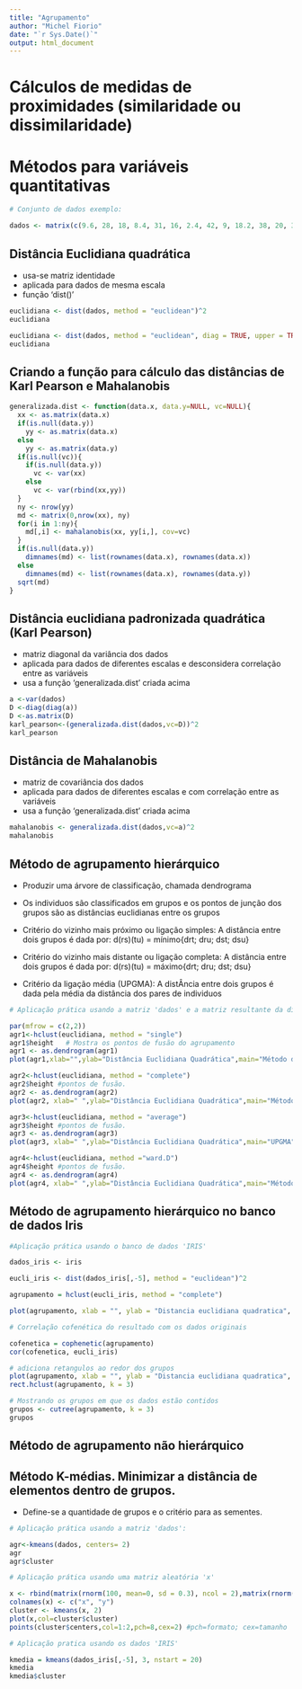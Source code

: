 ---
title: "Agrupamento"
author: "Michel Fiorio"
date: "`r Sys.Date()`"
output: html_document
---

# Cálculos de medidas de proximidades (similaridade ou dissimilaridade)

# Métodos para variáveis quantitativas

```{r}
# Conjunto de dados exemplo:

dados <- matrix(c(9.6, 28, 18, 8.4, 31, 16, 2.4, 42, 9, 18.2, 38, 20, 3.9, 25, 12), 5, 3, TRUE)
```

## Distância Euclidiana quadrática

-   usa-se matriz identidade
-   aplicada para dados de mesma escala
-   função 'dist()'

```{r}
euclidiana <- dist(dados, method = "euclidean")^2
euclidiana
```

```{r}
euclidiana <- dist(dados, method = "euclidean", diag = TRUE, upper = TRUE)^2
euclidiana
```

## Criando a função para cálculo das distâncias de Karl Pearson e Mahalanobis

```{r}

generalizada.dist <- function(data.x, data.y=NULL, vc=NULL){
  xx <- as.matrix(data.x)
  if(is.null(data.y))
    yy <- as.matrix(data.x)
  else
    yy <- as.matrix(data.y)
  if(is.null(vc)){
    if(is.null(data.y))
      vc <- var(xx)
    else
      vc <- var(rbind(xx,yy))
  }
  ny <- nrow(yy)
  md <- matrix(0,nrow(xx), ny)
  for(i in 1:ny){
    md[,i] <- mahalanobis(xx, yy[i,], cov=vc)
  }
  if(is.null(data.y))
    dimnames(md) <- list(rownames(data.x), rownames(data.x))
  else
    dimnames(md) <- list(rownames(data.x), rownames(data.y))
  sqrt(md)
}

```

## Distância euclidiana padronizada quadrática (Karl Pearson)

-   matriz diagonal da variância dos dados
-   aplicada para dados de diferentes escalas e desconsidera correlação entre as variáveis
-   usa a função 'generalizada.dist' criada acima

```{r}
a <-var(dados)
D <-diag(diag(a))
D <-as.matrix(D)
karl_pearson<-(generalizada.dist(dados,vc=D))^2
karl_pearson
```

## Distância de Mahalanobis

-   matriz de covariância dos dados
-   aplicada para dados de diferentes escalas e com correlação entre as variáveis
-   usa a função 'generalizada.dist' criada acima

```{r}
mahalanobis <- generalizada.dist(dados,vc=a)^2
mahalanobis
```

## Método de agrupamento hierárquico

-   Produzir uma árvore de classificação, chamada dendrograma

-   Os individuos são classificados em grupos e os pontos de junção dos grupos são as distâncias euclidianas entre os grupos

-   Critério do vizinho mais próximo ou ligação simples: A distância entre dois grupos é dada por: d(rs)(tu) = mínimo{drt; dru; dst; dsu}

-   Critério do vizinho mais distante ou ligação completa: A distância entre dois grupos é dada por: d(rs)(tu) = máximo{drt; dru; dst; dsu}

-   Critério da ligação média (UPGMA): A distÂncia entre dois grupos é dada pela média da distância dos pares de individuos

```{r}
# Aplicação prática usando a matriz 'dados' e a matriz resultante da distância 'euclidiana' 

par(mfrow = c(2,2))
agr1<-hclust(euclidiana, method = "single")
agr1$height   # Mostra os pontos de fusão do agrupamento
agr1 <- as.dendrogram(agr1)
plot(agr1,xlab="",ylab="Distância Euclidiana Quadrática",main="Método do vizinho mais próximo")

agr2<-hclust(euclidiana, method = "complete")
agr2$height #pontos de fusão.
agr2 <- as.dendrogram(agr2)
plot(agr2, xlab=" ",ylab="Distância Euclidiana Quadrática",main="Método do vizinho mais distante")

agr3<-hclust(euclidiana, method = "average")
agr3$height #pontos de fusão.
agr3 <- as.dendrogram(agr3)
plot(agr3, xlab=" ",ylab="Distância Euclidiana Quadrática",main="UPGMA")

agr4<-hclust(euclidiana, method ="ward.D")
agr4$height #pontos de fusão.
agr4 <- as.dendrogram(agr4)
plot(agr4, xlab=" ",ylab="Distância Euclidiana Quadrática",main="Método de Ward")

```

## Método de agrupamento hierárquico no banco de dados Iris

```{r}
#Aplicação prática usando o banco de dados 'IRIS'

dados_iris <- iris

eucli_iris <- dist(dados_iris[,-5], method = "euclidean")^2

agrupamento = hclust(eucli_iris, method = "complete")

plot(agrupamento, xlab = "", ylab = "Distancia euclidiana quadratica", cex = 0.3)
```

```{r}
# Correlação cofenética do resultado com os dados originais

cofenetica = cophenetic(agrupamento)
cor(cofenetica, eucli_iris)

```

```{r}
# adiciona retangulos ao redor dos grupos
plot(agrupamento, xlab = "", ylab = "Distancia euclidiana quadratica", cex = 0.3)
rect.hclust(agrupamento, k = 3)  

```

```{r}
# Mostrando os grupos em que os dados estão contidos
grupos <- cutree(agrupamento, k = 3)
grupos
```

## Método de agrupamento não hierárquico

## Método K-médias. Minimizar a distância de elementos dentro de grupos.

-   Define-se a quantidade de grupos e o critério para as sementes.

```{r}
# Aplicação prática usando a matriz 'dados':

agr<-kmeans(dados, centers= 2)
agr
agr$cluster

```

```{r}
# Aplicação prática usando uma matriz aleatória 'x'

x <- rbind(matrix(rnorm(100, mean=0, sd = 0.3), ncol = 2),matrix(rnorm(100, mean = 1, sd = 0.3), ncol= 2))
colnames(x) <- c("x", "y")
cluster <- kmeans(x, 2)
plot(x,col=cluster$cluster)
points(cluster$centers,col=1:2,pch=8,cex=2) #pch=formato; cex=tamanho

```

```{r}
# Aplicação pratica usando os dados 'IRIS'

kmedia = kmeans(dados_iris[,-5], 3, nstart = 20)
kmedia
kmedia$cluster

```
